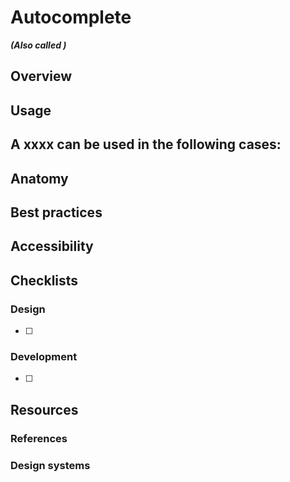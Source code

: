 # Autocomplete

**_(Also called )_**

## Overview

## Usage

## A xxxx can be used in the following cases:

## Anatomy

## Best practices

## Accessibility

## Checklists

### Design

- [ ]

### Development

- [ ]

## Resources

### References

### Design systems
